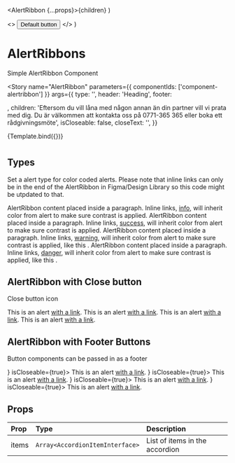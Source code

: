 
  <AlertRibbon {...props}>{children}</AlertRibbon>
)

  <>
    <Button>Default button</Button>
  </>
)

<Meta title="Components/AlertRibbon" component={AlertRibbon} />

# AlertRibbons

Simple AlertRibbon Component

<Story
  name="AlertRibbon"
  parameters={{
    componentIds: ['component-alertribbon']
  }}
  args={{
    type: '',
    header: 'Heading',
    footer: <Footer />,
    children: 'Eftersom du vill låna med någon annan än din partner vill vi prata med dig. Du är välkommen att kontakta oss på 0771-365 365 eller boka ett rådgivningsmöte',
    isCloseable: false,
    closeText: '',
  }}
>
  {Template.bind({})}
</Story>

#

## Types

Set a alert type for color coded alerts. Please note that inline links can only be in the end of the AlertRibbon in Figma/Design Library so this code might be utpdated to that.

<Canvas>
  <AlertRibbon header="Info heading." isCloseable={false}>
    AlertRibbon content placed inside a paragraph. Inline links, <a href="#">info</a>, will
    inherit color from alert to make sure contrast is applied.
  </AlertRibbon>
  <AlertRibbon type="success" header="Success heading." isCloseable={false}>
    AlertRibbon content placed inside a paragraph. Inline links, <a href="#">success</a>, will
    inherit color from alert to make sure contrast is applied.
  </AlertRibbon>
  <AlertRibbon type="warning" header="Warning heading." isCloseable={false}>
    AlertRibbon content placed inside a paragraph. Inline links, <a href="#">warning</a>, will
    inherit color from alert to make sure contrast is applied, like this .
  </AlertRibbon>
  <AlertRibbon type="danger" header="Danger heading." isCloseable={false}>
    AlertRibbon content placed inside a paragraph. Inline links, <a href="#">danger</a>, will
    inherit color from alert to make sure contrast is applied, like this .
  </AlertRibbon>
</Canvas>

## AlertRibbon with Close button

Close button icon

<Canvas>
  <AlertRibbon header="Info" isCloseable={true}>
    This is an alert <a href="#">with a link</a>.
  </AlertRibbon>
  <AlertRibbon type="success" header="Success" isCloseable={true}>
    This is an alert <a href="#">with a link</a>.
  </AlertRibbon>
  <AlertRibbon type="warning" header="Warning" isCloseable={true}>
    This is an alert <a href="#">with a link</a>.
  </AlertRibbon>
  <AlertRibbon type="danger" header="Danger" isCloseable={true}>
    This is an alert <a href="#">with a link</a>.
  </AlertRibbon>
</Canvas>

## AlertRibbon with Footer Buttons

Button components can be passed in as a footer

<Canvas>
  <AlertRibbon header="Info" footer={<Footer />} isCloseable={true}>
    This is an alert <a href="#">with a link</a>.
  </AlertRibbon>
  <AlertRibbon type="success" header="Success" footer={<Footer />} isCloseable={true}>
    This is an alert <a href="#">with a link</a>.
  </AlertRibbon>
  <AlertRibbon type="warning" header="Warning" footer={<Footer />} isCloseable={true}>
    This is an alert <a href="#">with a link</a>.
  </AlertRibbon>
  <AlertRibbon type="danger" header="Danger" footer={<Footer />} isCloseable={true}>
    This is an alert <a href="#">with a link</a>.
  </AlertRibbon>
</Canvas>

## Props

| Prop  | Type                            | Description                    |
| :---- | :------------------------------ | :----------------------------- |
| items | `Array<AccordionItemInterface>` | List of items in the accordion |
